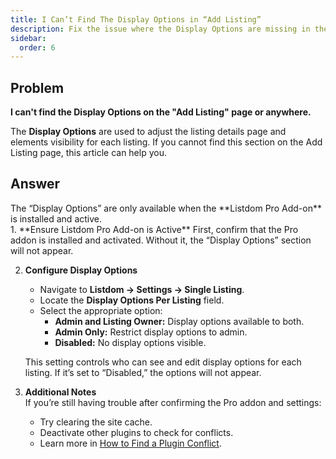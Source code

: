 ```yaml
---
title: I Can’t Find The Display Options in “Add Listing”
description: Fix the issue where the Display Options are missing in the Add Listing page of Listdom.
sidebar:
  order: 6
---
```



## Problem

**I can't find the Display Options on the "Add Listing" page or anywhere.**

The **Display Options** are used to adjust the listing details page and elements visibility for each listing. If you cannot find this section on the Add Listing page, this article can help you.

## Answer

<Aside type="note">
The “Display Options” are only available when the **Listdom Pro Add-on** is installed and active.
</Aside>

<Steps>
1. **Ensure Listdom Pro Add-on is Active**  
   First, confirm that the Pro addon is installed and activated. Without it, the “Display Options” section will not appear.

2. **Configure Display Options**  
   - Navigate to **Listdom → Settings → Single Listing**.  
   - Locate the **Display Options Per Listing** field.  
   - Select the appropriate option:  
     - **Admin and Listing Owner:** Display options available to both.  
     - **Admin Only:** Restrict display options to admin.  
     - **Disabled:** No display options visible.  

   This setting controls who can see and edit display options for each listing. If it’s set to “Disabled,” the options will not appear.  

3. **Additional Notes**  
   If you’re still having trouble after confirming the Pro addon and settings:  
   - Try clearing the site cache.  
   - Deactivate other plugins to check for conflicts.  
   - Learn more in [How to Find a Plugin Conflict](/listdom/troubleshooting/how-to-find-a-plugin-conflict/).  
</Steps>
